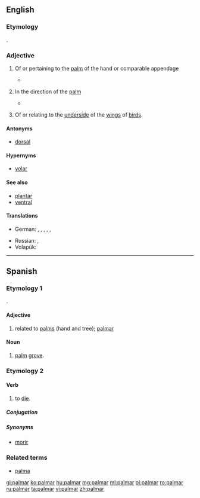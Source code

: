 ==English==

===Etymology===
{{etyl|la|en}} {{lena}} {{term|palmaris|lang=la}}.

===Adjective===
{{en-adj}}

# {{context|anatomy|not comparable|lang=en}} Of or pertaining to the [[palm]] of the hand or comparable appendage
#* {{quote-news|1988|May 20|Jack Clark|Touch of Death|Chicago Reader|url=https://securesite.chireader.com/cgi-bin/Archive/abridged2.bat?path=1988/880520/FNGRPRNT
|passage="A latent print on the '''palmar''' surface of our hands and the plantar surfaces of our foot is a scan that is entirely different from the scan on the rest of our bodies. }}
# {{context|anatomy|and|medicine|lang=en}} In the direction of the [[palm]]
#* {{quote-book|2002|John Gray Seiler|Essentials of Hand Surgery|url=http://books.google.com/books?id=Sy5vFiReInkC|isbn=0781735858|page=14
|passage= The long and ring superficialis tendons lie more '''palmar''' than the index and small.}}
# {{context|zoology|lang=en}} Of or relating to the [[underside]] of the [[wing]]s of [[bird]]s.

====Antonyms====
* {{sense|toward the palmar surface}} [[dorsal]]

====Hypernyms====
* [[volar]]

====See also====
* [[plantar]]
* [[ventral]]

====Translations====
{{trans-top|of or pertaining to the palm of the hand}}
* German: {{qualifier|technical}} {{t|de|palmar}}, {{qualifier|technical}} {{t|de|Palmar-}}, {{qualifier|technical}} {{t|de|volar}}, {{t|de|handflächenseitig}}, {{t|de|hohlhandseitig}}, {{t|de|Hand-}}
{{trans-mid}}
* Russian: {{t+|ru|ладонный|tr=ladónnyj|sc=Cyrl}}, {{t|ru|пальмарный|tr=palʹmárnyj|sc=Cyrl}}
* Volapük: {{t|vo|namakevik}}
{{trans-bottom}}

----

==Spanish==

===Etymology 1===
{{etyl|la|es}} {{term|palmāris|lang=la}}.

====Adjective====
{{es-adj|pl=palmares}}

# related to [[palm|palms]] (hand and tree); [[#English|palmar]]

====Noun====
{{es-noun|m|es}}

# [[palm]] [[grove]].

===Etymology 2===

====Verb====
{{es-verb|palm|ar}}

# {{context|colloquial|lang=es}} to [[die]].

=====Conjugation=====
{{es-conj-ar|palm}}

=====Synonyms=====
* [[morir]]

===Related terms===
* [[palma]]

[[gl:palmar]]
[[ko:palmar]]
[[hu:palmar]]
[[mg:palmar]]
[[ml:palmar]]
[[pl:palmar]]
[[ro:palmar]]
[[ru:palmar]]
[[ta:palmar]]
[[vi:palmar]]
[[zh:palmar]]
